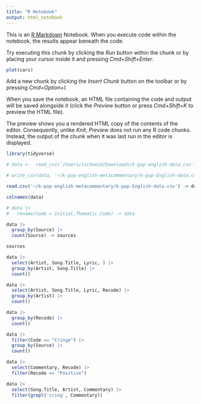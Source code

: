 ```yaml
---
title: "R Notebook"
output: html_notebook
---
```


This is an [R Markdown](http://rmarkdown.rstudio.com) Notebook. When you execute code within the notebook, the results appear beneath the code. 

Try executing this chunk by clicking the *Run* button within the chunk or by placing your cursor inside it and pressing *Cmd+Shift+Enter*. 

```r
plot(cars)
```

Add a new chunk by clicking the *Insert Chunk* button on the toolbar or by pressing *Cmd+Option+I*.

When you save the notebook, an HTML file containing the code and output will be saved alongside it (click the *Preview* button or press *Cmd+Shift+K* to preview the HTML file). 

The preview shows you a rendered HTML copy of the contents of the editor. Consequently, unlike *Knit*, *Preview* does not run any R code chunks. Instead, the output of the chunk when it was last run in the editor is displayed.

```r
library(tidyverse)
```

```r
# data <-  read_csv('/Users/ischneid/Downloads/k-pop-english-data.csv')
```

```r
# write_csv(data, '~/k-pop-english-metacommentary/k-pop-English-data.csv')
```

```r
read.csv('~/k-pop-english-metacommentary/k-pop-English-data.csv') -> data
```

```r
colnames(data)
```
```r
# data |>
#   rename(Code = Initial.Thematic.Code) -> data
```


```r
data |>
  group_by(Source) |>
  count(Source) -> sources

sources
```

```r
data |>
  select(Artist, Song.Title, Lyric, ) |>
  group_by(Artist, Song.Title) |>
  count() 
```

```r
data |>
  select(Artist, Song.Title, Lyric, Recode) |>
  group_by(Artist) |>
  count() 
```

```r
data |>
  group_by(Recode) |>
  count()
```

```r
data |>
  filter(Code == "Cringe") |>
  group_by(Source) |>
  count()
```

```r
data |>
  select(Commentary, Recode) |>
  filter(Recode == "Positive")
```

```r
data |>
  select(Song.Title, Artist, Commentary) |>
  filter(grepl('cring', Commentary))
```

